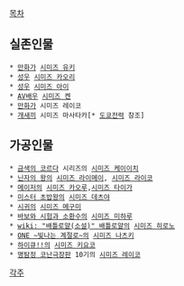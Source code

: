 [[목차]]

== 실존인물 ==
 * [[만화가]] [[시미즈 유키]]
 * [[성우]] [[시미즈 카오리]]
 * [[성우]] [[시미즈 아이]]
 * [[AV]][[배우]] [[시미즈 켄]]
 * [[만화가]] 시미즈 레이코
 * [[개새끼]] 시미즈 마사타카[* [[도쿄전력]] 참조]

== 가공인물 ==
 * [[금색의 코르다]] 시리즈의 [[시미즈 케이이치]]
 * [[닌자의 왕]]의 [[시미즈 라이메이]], [[시미즈 라이코]]
 * [[메이저(만화)|메이저]]의 [[시미즈 카오루]],[[시미즈 타이가]]
 * [[미스터 초밥왕]]의 [[시미즈 데츠야]]
 * [[시귀]]의 [[시미즈 메구미]]
 * [[바보와 시험과 소환수]]의 [[시미즈 미하루]]
 * [[wiki: "배틀로얄(소설)" 배틀로얄]]의 [[시미즈 히로노]]
 * [[ONE ~빛나는 계절로~]]의 [[시미즈 나츠키]]
 * [[하이큐!!]]의 [[시미즈 키요코]]
 * [[명탐정 코난]]극장판 10기의 [[시미즈 레이코]]

[[각주]]
